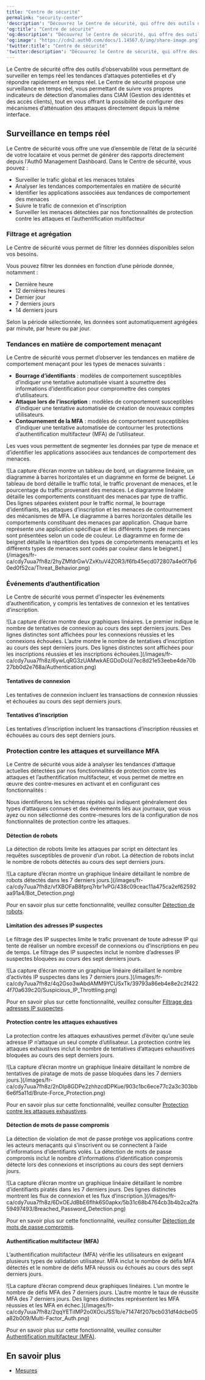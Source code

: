 ```yaml
---
title: "Centre de sécurité"
permalink: "security-center"
'description': "Découvrez le Centre de sécurité, qui offre des outils d’observabilité vous permettant de surveiller en temps réel les tendances d’attaques potentielles et d’y répondre rapidement en temps réel."
'og:title': "Centre de sécurité"
'og:description': "Découvrez le Centre de sécurité, qui offre des outils d’observabilité vous permettant de surveiller en temps réel les tendances d’attaques potentielles et d’y répondre rapidement en temps réel."
'og:image': "https://cdn2.auth0.com/docs/1.14567.0/img/share-image.png"
'twitter:title': "Centre de sécurité"
'twitter:description': "Découvrez le Centre de sécurité, qui offre des outils d’observabilité vous permettant de surveiller en temps réel les tendances d’attaques potentielles et d’y répondre rapidement en temps réel."
---
```


Le Centre de sécurité offre des outils d’observabilité vous permettant de surveiller en temps réel les tendances d’attaques potentielles et d’y répondre rapidement en temps réel. Le Centre de sécurité propose une surveillance en temps réel, vous permettant de suivre vos propres indicateurs de détection d’anomalies dans CIAM (Gestion des identités et des accès clients), tout en vous offrant la possibilité de configurer des mécanismes d’atténuation des attaques directement depuis la même interface.

## Surveillance en temps réel

Le Centre de sécurité vous offre une vue d’ensemble de l’état de la sécurité de votre locataire et vous permet de générer des rapports directement depuis l'Auth0 Management Dashboard. Dans le Centre de sécurité, vous pouvez :

* Surveiller le trafic global et les menaces totales
* Analyser les tendances comportementales en matière de sécurité
* Identifier les applications associées aux tendances de comportement des menaces
* Suivre le trafic de connexion et d’inscription
* Surveiller les menaces détectées par nos fonctionnalités de protection contre les attaques et l’authentification multifacteur

### Filtrage et agrégation

Le Centre de sécurité vous permet de filtrer les données disponibles selon vos besoins.

Vous pouvez filtrer les données en fonction d’une période donnée, notamment :

* Dernière heure
* 12 dernières heures
* Dernier jour
* 7 derniers jours
* 14 derniers jours

Selon la période sélectionnée, les données sont automatiquement agrégées par minute, par heure ou par jour.

### Tendances en matière de comportement menaçant

Le Centre de sécurité vous permet d’observer les tendances en matière de comportement menaçant pour les types de menaces suivants :

* **Bourrage d’identifiants** : modèles de comportement susceptibles d’indiquer une tentative automatisée visant à soumettre des informations d’identification pour compromettre des comptes d’utilisateurs.
* **Attaque lors de l’inscription** : modèles de comportement susceptibles d’indiquer une tentative automatisée de création de nouveaux comptes utilisateurs.
* **Contournement de la <Tooltip href="/docs/docs/fr-ca/glossary?term=multifactor-authentication" tip="Authentification multifacteur (MFA)
Processus d’authentification de l’utilisateur qui utilise un facteur en plus du nom d’utilisateur et du mot de passe, tel qu’un code par SMS." cta="Voir le glossaire">MFA</Tooltip>** : modèles de comportement susceptibles d’indiquer une tentative automatisée de contourner les protections d’authentification multifacteur (MFA) de l’utilisateur.

Les vues vous permettent de segmenter les données par type de menace et d’identifier les applications associées aux tendances de comportement des menaces.

<Frame>![La capture d’écran montre un tableau de bord, un diagramme linéaire, un diagramme à barres horizontales et un diagramme en forme de beignet. Le tableau de bord détaille le traffic total, le traffic provenant de menaces, et le pourcentage du traffic provenant des menaces. Le diagramme linéaire détaille les comportements constituant des menaces par type de traffic. Des lignes séparées existent pour le traffic normal, le bourrage d’identifiants, les attaques d’inscription et les menaces de contournement des mécanismes de MFA. Le diagramme à barres horizontales détaille les comportements constituant des menaces par application. Chaque barre représente une application spécifique et les différents types de mencaes sont présentées selon un code de couleur. Le diagramme en forme de beignet détaille la répartition des types de comportements menaçants et les différents types de menaces sont codés par couleur dans le beignet.](/images/fr-ca/cdy7uua7fh8z/2hyZMfdrGwVZxKtuV4ZOR3/f6fb45ecd072807a4e0f7b60ed0f52ca/Threat_Behavior.png)</Frame>

### Événements d’authentification

Le Centre de sécurité vous permet d’inspecter les événements d’authentification, y compris les tentatives de connexion et les tentatives d’inscription.

<Frame>![La capture d’écran montre deux graphiques linéaires. Le premier indique le nombre de tentatives de connexion au cours des sept derniers jours. Des lignes distinctes sont affichées pour les connexions réussies et les connexions échouées. L’autre montre le nombre de tentatives d’inscription au cours des sept derniers jours. Des lignes distinctes sont affichées pour les inscriptions réussies et les inscriptions échouées.](/images/fr-ca/cdy7uua7fh8z/6ywLqRG3zUAMwkAEGDoDoU/7ec8d21e53eebe4de70b27bb0d2e768a/Authentication.png)</Frame>

#### Tentatives de connexion

Les tentatives de connexion incluent les transactions de connexion réussies et échouées au cours des sept derniers jours.

#### Tentatives d’inscription

Les tentatives d’inscription incluent les transactions d’inscription réussies et échouées au cours des sept derniers jours.

### Protection contre les attaques et surveillance MFA

Le Centre de sécurité vous aide à analyser les tendances d’attaque actuelles détectées par nos fonctionnalités de protection contre les attaques et l’authentification multifacteur, et vous permet de mettre en œuvre des contre-mesures en activant et en configurant ces fonctionnalités :

<Callout icon="file-lines" color="#0EA5E9" iconType="regular">

Nous identifierons les schémas répétés qui indiquent généralement des types d’attaques connues et des événements liés aux journaux, que vous ayez ou non sélectionné des contre-mesures lors de la configuration de nos fonctionnalités de protection contre les attaques.

</Callout>

#### Détection de robots

La détection de robots limite les attaques par script en détectant les requêtes susceptibles de provenir d’un robot. La détection de robots inclut le nombre de robots détectés au cours des sept derniers jours.

<Frame>![La capture d’écran montre un graphique linéaire détaillant le nombre de robots détectés dans les 7 derniers jours.](/images/fr-ca/cdy7uua7fh8z/vfXBOFaB8fprq7rbr1vPG/438c09ceac11a475ca2ef62592aa91a4/Bot_Detection.png)</Frame>

Pour en savoir plus sur cette fonctionnalité, veuillez consulter [Détection de robots](/docs/fr-ca/secure/attack-protection/bot-detection).

#### Limitation des adresses IP suspectes

Le filtrage des IP suspectes limite le trafic provenant de toute adresse IP qui tente de réaliser un nombre excessif de connexions ou d’inscriptions en peu de temps. Le filtrage des IP suspectes inclut le nombre d’adresses IP suspectes bloquées au cours des sept derniers jours.

<Frame>![La capture d’écran montre un graphique linéaire détaillant le nombre d’activités IP suspectes dans les 7 derniers jours.](/images/fr-ca/cdy7uua7fh8z/4q2Gso3wAbdAMM9YCUSxTk/39793a86eb4e8e2c2f4224f70a639c20/Suspicious_IP_Throttling.png)</Frame>

Pour en savoir plus sur cette fonctionnalité, veuillez consulter [Filtrage des adresses IP suspectes](/docs/fr-ca/secure/attack-protection/suspicious-ip-throttling).

#### Protection contre les attaques exhaustives

La protection contre les attaques exhaustives permet d’éviter qu’une seule adresse IP n’attaque un seul compte d’utilisateur. La protection contre les attaques exhaustives inclut le nombre de tentatives d’attaques exhaustives bloquées au cours des sept derniers jours.

<Frame>![La capture d’écran montre un graphique linéaire détaillant le nombre de tentatives de piratage de mots de passe bloquées dans les 7 derniers jours.](/images/fr-ca/cdy7uua7fh8z/2nDIp8GDPe2zhhzcdDPKue/903c1bc6ece77c2a3c303bb6e6f5a11d/Brute-Force_Protection.png)</Frame>

Pour en savoir plus sur cette fonctionnalité, veuillez consulter [Protection contre les attaques exhaustives](/docs/fr-ca/secure/attack-protection/brute-force-protection).

#### Détection de mots de passe compromis

La détection de violation de mot de passe protège vos applications contre les acteurs menaçants qui s’inscrivent ou se connectent à l’aide d’informations d’identifiants volés. La détection de mots de passe compromis inclut le nombre d’informations d’identification compromis détecté lors des connexions et inscriptions au cours des sept derniers jours.

<Frame>![La capture d’écran montre un graphique linéaire détaillant le nombre d’identifiants piratés dans les 7 derniers jours. Des lignes distinctes montrent les flux de connexion et les flux d’inscription.](/images/fr-ca/cdy7uua7fh8z/6DxOEJdBbE6flhk6S0apkx/5b31c68b4764cb3b4b2ca2fa59497493/Breached_Password_Detection.png)</Frame>

Pour en savoir plus sur cette fonctionnalité, veuillez consulter [Détection de mots de passe compromis](/docs/fr-ca/secure/attack-protection/breached-password-detection).

#### Authentification multifacteur (MFA)

L’authentification multifacteur (MFA) vérifie les utilisateurs en exigeant plusieurs types de validation utilisateur. MFA inclut le nombre de défis MFA détectés et le nombre de défis MFA réussis ou échoués au cours des sept derniers jours.

<Frame>![La capture d’écran comprend deux graphiques linéaires. L’un montre le nombre de défis MFA des 7 derniers jours. L’autre montre le taux de réussite MFA des 7 derniers jours. Des lignes distinctes représentent les MFA réussies et les MFA en échec.](/images/fr-ca/cdy7uua7fh8z/2qqYETiIMP2o0XOciJSS1b/e71474f207bcb031df4dcbe05a82b009/Multi-Factor_Auth.png)</Frame>

Pour en savoir plus sur cette fonctionnalité, veuillez consulter [Authentification multifacteur (MFA)](/docs/fr-ca/secure/multi-factor-authentication).

## En savoir plus

* [Mesures](/docs/fr-ca/secure/security-center/metrics)